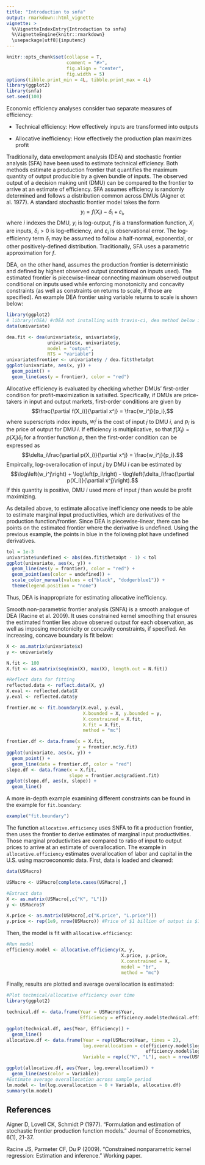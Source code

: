 ```yaml
---
title: "Introduction to snfa"
output: rmarkdown::html_vignette
vignette: >
  %\VignetteIndexEntry{Introduction to snfa}
  %\VignetteEngine{knitr::rmarkdown}
  \usepackage[utf8]{inputenc}
---
```


```r
knitr::opts_chunk$set(collapse = T,
                      comment = "#>",
                      fig.align = "center",
                      fig.width = 5)
options(tibble.print_min = 4L, tibble.print_max = 4L)
library(ggplot2)
library(snfa)
set.seed(100)
```

Economic efficiency analyses consider two separate measures of efficiency:

* Technical efficiency: How effectively inputs are transformed into outputs

* Allocative inefficiency: How effectively the production plan maximizes profit

Traditionally, data envelopment analysis (DEA) and stochastic frontier analysis (SFA) have been used to estimate technical efficiency. Both methods estimate a production frontier that quantifies the maximum quantity of output producible by a given bundle of inputs. The observed output of a decision making unit (DMU) can be compared to the frontier to arrive at an estimate of efficiency. SFA assumes efficiency is randomly determined and follows a distribution common across DMUs (Aigner et al. 1977). A standard stochastic frontier model takes the form
$$y_i = f(X_i) - \delta_i + \varepsilon_i,$$
where $i$ indexes the DMU, $y_i$ is log-output, $f$ is a transformation function, $X_i$ are inputs, $\delta_i > 0$ is log-efficiency, and $\varepsilon_i$ is observational error. The log-efficiency term $\delta_i$ may be assumed to follow a half-normal, exponential, or other positively-defined distribution. Traditionally, SFA uses a parametric approximation for $f$.

DEA, on the other hand, assumes the production frontier is deterministic and defined by highest observed output (conditional on inputs used). The estimated frontier is piecewise-linear connecting maximum observed output conditional on inputs used while enforcing monotonicity and concavity constraints (as well as constraints on returns to scale, if those are specified). An example DEA frontier using variable returns to scale is shown below:

```r
library(ggplot2)
# library(rDEA) #rDEA not installing with travis-ci, dea method below is included in snfa
data(univariate)

dea.fit <- dea(univariate$x, univariate$y,
               univariate$x, univariate$y,
               model = "output",
               RTS = "variable")
univariate$frontier <- univariate$y / dea.fit$thetaOpt
ggplot(univariate, aes(x, y)) +
  geom_point() +
  geom_line(aes(y = frontier), color = "red")
```

Allocative efficiency is evaluated by checking whether DMUs' first-order condition for profit-maximization is satisifed. Specifically, if DMUs are price-takers in input and output markets, first-order conditions are given by
$$\frac{\partial f(X_i)}{\partial x^j} = \frac{w_i^j}{p_i},$$
where superscripts index inputs, $w_i^j$ is the cost of input $j$ to DMU $i$, and $p_i$ is the price of output for DMU $i$. If efficiency is multiplicative, so that $f(X_i) = p(X_i)\delta_i$ for a frontier function $p$, then the first-order condition can be expressed as 
$$\delta_i\frac{\partial p(X_i)}{\partial x^j} = \frac{w_i^j}{p_i}.$$
Empircally, log-overallocation of input $j$ by DMU $i$ can be estimated by
$$\log\left(w_i^j\right) + \log\left(p_i\right) - \log\left(\delta_i\frac{\partial p(X_i)}{\partial x^j}\right).$$
If this quantity is positive, DMU $i$ used more of input $j$ than would be profit maximizing.

As detailed above, to estimate allocative inefficiency one needs to be able to estimate marginal input productivities, which are derivatives of the production function/frontier. Since DEA is piecewise-linear, there can be points on the estimated frontier where the derivative is undefined. Using the previous example, the points in blue in the following plot have undefined derivatives.

```r
tol = 1e-3
univariate$undefined <- abs(dea.fit$thetaOpt - 1) < tol
ggplot(univariate, aes(x, y)) +
  geom_line(aes(y = frontier), color = "red") +
  geom_point(aes(color = undefined)) +
  scale_color_manual(values = c("black", "dodgerblue1")) +
  theme(legend.position = "none")
```

Thus, DEA is inappropriate for estimating allocative inefficiency.

Smooth non-parametric frontier analysis (SNFA) is a smooth analogue of DEA (Racine et al. 2009). It uses constrained kernel smoothing that ensures the estimated frontier lies above observed output for each observation, as well as imposing monotonicity or concavity constraints, if specified. An increasing, concave boundary is fit below:
```r
X <- as.matrix(univariate$x)
y <- univariate$y

N.fit <- 100
X.fit <- as.matrix(seq(min(X), max(X), length.out = N.fit))

#Reflect data for fitting
reflected.data <- reflect.data(X, y)
X.eval <- reflected.data$X
y.eval <- reflected.data$y

frontier.mc <- fit.boundary(X.eval, y.eval, 
                            X.bounded = X, y.bounded = y,
                            X.constrained = X.fit,
                            X.fit = X.fit,
                            method = "mc")

frontier.df <- data.frame(x = X.fit,
                          y = frontier.mc$y.fit)
ggplot(univariate, aes(x, y)) +
  geom_point() +
  geom_line(data = frontier.df, color = "red")
slope.df <- data.frame(x = X.fit,
                       slope = frontier.mc$gradient.fit)
ggplot(slope.df, aes(x, slope)) +
  geom_line()
```

A more in-depth example examining different constraints can be found in the example for `fit.boundary`:
```r
example("fit.boundary")
```

The function `allocative.efficiency` uses SNFA to fit a production frontier, then uses the frontier to derive estimates of marginal input productivities. Those marginal productivities are compared to ratio of input to output prices to arrive at an estimate of overallocation. The example in `allocative.efficiency` estimates overallocation of labor and capital in the U.S. using macroeconomic data. First, data is loaded and cleaned:
```r
data(USMacro)

USMacro <- USMacro[complete.cases(USMacro),]

#Extract data
X <- as.matrix(USMacro[,c("K", "L")])
y <- USMacro$Y

X.price <- as.matrix(USMacro[,c("K.price", "L.price")])
y.price <- rep(1e9, nrow(USMacro)) #Price of $1 billion of output is $1 billion
```

Then, the model is fit with `allocative.efficiency`:
```r
#Run model
efficiency.model <- allocative.efficiency(X, y,
                                          X.price, y.price,
                                          X.constrained = X,
                                          model = "br",
                                          method = "mc")
```

Finally, results are plotted and average overallocation is estimated:
```r
#Plot technical/allocative efficiency over time
library(ggplot2)

technical.df <- data.frame(Year = USMacro$Year,
                           Efficiency = efficiency.model$technical.efficiency)

ggplot(technical.df, aes(Year, Efficiency)) +
  geom_line()
allocative.df <- data.frame(Year = rep(USMacro$Year, times = 2),
                            log.overallocation = c(efficiency.model$log.overallocation[,1],
                                                   efficiency.model$log.overallocation[,2]),
                            Variable = rep(c("K", "L"), each = nrow(USMacro)))

ggplot(allocative.df, aes(Year, log.overallocation)) +
  geom_line(aes(color = Variable))
#Estimate average overallocation across sample period
lm.model <- lm(log.overallocation ~ 0 + Variable, allocative.df)
summary(lm.model)
```

## References

Aigner D, Lovell CK, Schmidt P (1977). "Formulation and estimation of stochastic frontier production function models." Journal of Econometrics, 6(1), 21-37.

Racine JS, Parmeter CF, Du P (2009). "Constrained nonparametric kernel regression: Estimation and inference." Working paper.
